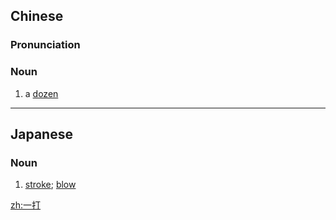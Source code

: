 ==Chinese==
{{zh-forms}}

===Pronunciation===
{{zh-pron
|m=一dá
|c=jat1 daa1
|cat=n
}}

===Noun===
{{zh-noun}}

# a [[dozen]]

----

==Japanese==
{{ja-kanjitab|いち|だ|yomi=o}}

===Noun===
{{ja-noun|いちだ}}

# [[stroke]]; [[blow]]

[[zh:一打]]